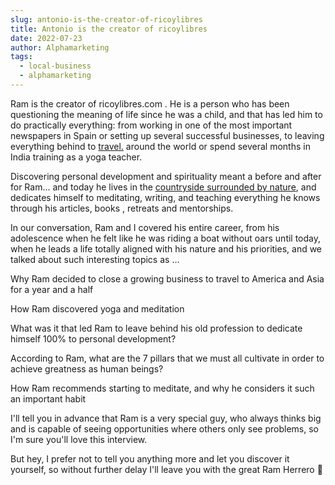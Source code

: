```yaml
---
slug: antonio-is-the-creator-of-ricoylibres
title: Antonio is the creator of ricoylibres
date: 2022-07-23
author: Alphamarketing
tags:
  - local-business
  - alphamarketing
---
```


Ram is the creator of ricoylibres.com . He is a person who has been questioning the meaning of life since he was a child, and that has led him to do practically everything: from working in one of the most important newspapers in Spain or setting up several successful businesses, to leaving everything behind to [travel.](https://www.indiacom.com/yellow-pages/travel-agencies-and-services/) around the world or spend several months in India training as a yoga teacher.

Discovering personal development and spirituality meant a before and after for Ram... and today he lives in the [countryside surrounded by nature](https://www.indiacom.com/yellow-pages/travel-agencies-and-services/), and dedicates himself to meditating, writing, and teaching everything he knows through his articles, books , retreats and mentorships.

In our conversation, Ram and I covered his entire career, from his adolescence when he felt like he was riding a boat without oars until today, when he leads a life totally aligned with his nature and his priorities, and we talked about such interesting topics as …

Why Ram decided to close a growing business to travel to America and Asia for a year and a half

How Ram discovered yoga and meditation

What was it that led Ram to leave behind his old profession to dedicate himself 100% to personal development?

According to Ram, what are the 7 pillars that we must all cultivate in order to achieve greatness as human beings?

How Ram recommends starting to meditate, and why he considers it such an important habit

I'll tell you in advance that Ram is a very special guy, who always thinks big and is capable of seeing opportunities where others only see problems, so I'm sure you'll love this interview.

But hey, I prefer not to tell you anything more and let you discover it yourself, so without further delay I'll leave you with the great Ram Herrero 🙂